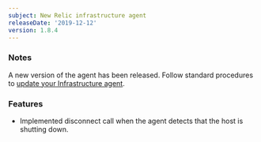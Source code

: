```yaml
---
subject: New Relic infrastructure agent
releaseDate: '2019-12-12'
version: 1.8.4
---
```


### Notes

A new version of the agent has been released. Follow standard procedures to [update your Infrastructure agent](/docs/infrastructure/new-relic-infrastructure/installation/update-infrastructure-agent).

### Features

* Implemented disconnect call when the agent detects that the host is shutting down.
